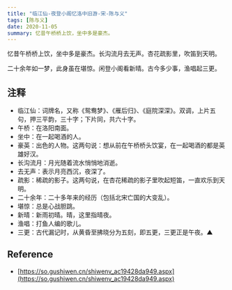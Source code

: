 ```yaml
---
title: "临江仙-夜登小阁忆洛中旧游-宋-陈与义"
tags: [陈与义]
date: 2020-11-05
summary: 忆昔午桥桥上饮，坐中多是豪杰。
---
```


忆昔午桥桥上饮，坐中多是豪杰。长沟流月去无声。杏花疏影里，吹笛到天明。

二十余年如一梦，此身虽在堪惊。闲登小阁看新晴。古今多少事，渔唱起三更。

## 注释

- 临江仙：词牌名，又称《鸳鸯梦》、《雁后归》、《庭院深深》。双调，上片五句，押三平韵，三十字；下片同，共六十字。
- 午桥：在洛阳南面。
- 坐中：在一起喝酒的人。
- 豪英：出色的人物。这两句说：想从前在午桥桥头饮宴，在一起喝酒的都是英雄好汉。
- 长沟流月：月光随着流水悄悄地消逝。
- 去无声：表示月亮西沉，夜深了。
- 疏影：稀疏的影子。这两句说，在杏花稀疏的影子里吹起短笛，一直欢乐到天明。
- 二十余年：二十多年来的经历（包括北宋亡国的大变乱）。
- 堪惊：总是心战胆跳。
- 新晴：新雨初晴。晴，这里指晴夜。
- 渔唱：打鱼人编的歌儿。
- 三更：古代漏记时，从黄昏至拂晓分为五刻，即五更，三更正是午夜。▲

## Reference

- [https://so.gushiwen.cn/shiwenv_ac19428da949.aspx](https://so.gushiwen.cn/shiwenv_ac19428da949.aspx)